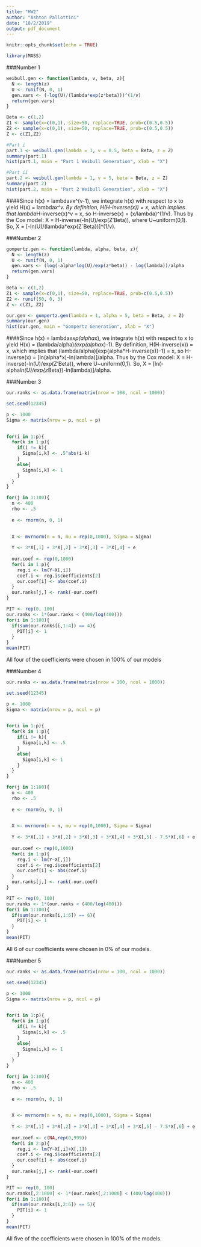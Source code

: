 ---
title: "HW2"
author: "Ashton Pallottini"
date: "10/2/2019"
output: pdf_document
---

```{r setup, include=FALSE}
knitr::opts_chunk$set(echo = TRUE)
```

```{r}
library(MASS)
```


###Number 1

```{r}
weibull.gen <- function(lambda, v, beta, z){
  N <- length(z)
  U <- runif(N, 0, 1)
  gen.vars <- (-log(U)/(lambda*exp(z*beta)))^(1/v)
  return(gen.vars)
}
```

```{r}
Beta <- c(1,2)
Z1 <- sample(x=c(0,1), size=50, replace=TRUE, prob=c(0.5,0.5))
Z2 <- sample(x=c(0,1), size=50, replace=TRUE, prob=c(0.5,0.5))
Z <- c(Z1,Z2)

#Part i
part.1 <- weibull.gen(lambda = 1, v = 0.5, beta = Beta, z = Z)
summary(part.1)
hist(part.1, main = "Part 1 Weibull Generation", xlab = "X")

#Part ii
part.2 <- weibull.gen(lambda = 1, v = 5, beta = Beta, z = Z)
summary(part.2)
hist(part.2, main = "Part 2 Weibull Generation", xlab = "X")
```

####Since h(x) = lambda*v*x^(v-1), we integrate h(x) with respect to x to yield H(x) = lambda*x^v. By definition, H(H-inverse(x)) = x, which implies that lambda*H-inverse(x)^v = x, so H-inverse(x) = (x/lambda)^(1/v). Thus by the Cox model: X = H-inverse(-ln(U)/exp(Z'Beta)), where U~uniform(0,1). So, X = [-ln(U)/(lambda*exp{Z`Beta})]^(1/v).

###Number 2

```{r}
gompertz.gen <- function(lambda, alpha, beta, z){
  N <- length(z)
  U <- runif(N, 0, 1)
  gen.vars <- (log(-alpha*log(U)/exp(z*beta)) - log(lambda))/alpha
  return(gen.vars)
}
```

```{r}
Beta <- c(1,2)
Z1 <- sample(x=c(0,1), size=50, replace=TRUE, prob=c(0.5,0.5))
Z2 <- runif(50, 0, 3)
Z <- c(Z1, Z2)

our.gen <- gompertz.gen(lambda = 1, alpha = 5, beta = Beta, z = Z)
summary(our.gen)
hist(our.gen, main = "Gompertz Generation", xlab = "X")
```

####Since h(x) = lambda*exp(alpha*x), we integrate h(x) with respect to x to yield H(x) = (lambda/alpha)*(exp(alpha*x)-1). By definition, H(H-inverse(x)) = x, which implies that (lambda/alpha)[exp{alpha*H-inverse(x)}-1] = x, so H-inverse(x) = [ln(alpha*x)-ln(lambda)]/alpha. Thus by the Cox model: X = H-inverse(-ln(U)/exp(Z'Beta)), where U~uniform(0,1). So, X = [ln(-alpha*ln(U)/exp{z*Beta})-ln(lambda)]/alpha.

###Number 3

```{r}
our.ranks <- as.data.frame(matrix(nrow = 100, ncol = 1000))
```


```{r}
set.seed(12345)

p <- 1000
Sigma <- matrix(nrow = p, ncol = p)
  

for(i in 1:p){
  for(k in 1:p){
    if(i != k){
      Sigma[i,k] <- .5^abs(i-k)
    }
    else{
      Sigma[i,k] <- 1
    }
  }
}

for(j in 1:100){
  n <- 400
  rho <- .5
  
  e <- rnorm(n, 0, 1)

  
  X <- mvrnorm(n = n, mu = rep(0,1000), Sigma = Sigma)
  
  Y <- 3*X[,1] + 3*X[,2] + 3*X[,3] + 3*X[,4] + e
  
  our.coef <- rep(0,1000)
  for(i in 1:p){
    reg.i <- lm(Y~X[,i])
    coef.i <- reg.i$coefficients[2]
    our.coef[i] <- abs(coef.i)
  }
  our.ranks[j,] <- rank(-our.coef)
}
```


```{r}
PIT <- rep(0, 100)
our.ranks <- 1*(our.ranks < (400/log(400)))
for(i in 1:100){
  if(sum(our.ranks[i,1:4]) == 4){
    PIT[i] <- 1
  }
}
mean(PIT)
```

All four of the coefficients were chosen in 100% of our models

###Number 4

```{r}
our.ranks <- as.data.frame(matrix(nrow = 100, ncol = 1000))
```


```{r}
set.seed(12345)

p <- 1000
Sigma <- matrix(nrow = p, ncol = p)
  

for(i in 1:p){
  for(k in 1:p){
    if(i != k){
      Sigma[i,k] <- .5
    }
    else{
      Sigma[i,k] <- 1
    }
  }
}

for(j in 1:100){
  n <- 400
  rho <- .5
  
  e <- rnorm(n, 0, 1)

  
  X <- mvrnorm(n = n, mu = rep(0,1000), Sigma = Sigma)
  
  Y <- 3*X[,1] + 3*X[,2] + 3*X[,3] + 3*X[,4] + 3*X[,5] - 7.5*X[,6] + e
  
  our.coef <- rep(0,1000)
  for(i in 1:p){
    reg.i <- lm(Y~X[,i])
    coef.i <- reg.i$coefficients[2]
    our.coef[i] <- abs(coef.i)
  }
  our.ranks[j,] <- rank(-our.coef)
}
```


```{r}
PIT <- rep(0, 100)
our.ranks <- 1*(our.ranks < (400/log(400)))
for(i in 1:100){
  if(sum(our.ranks[i,1:6]) == 6){
    PIT[i] <- 1
  }
}
mean(PIT)
```

All 6 of our coefficients were chosen in 0% of our models.

###Number 5


```{r}
our.ranks <- as.data.frame(matrix(nrow = 100, ncol = 1000))
```


```{r}
set.seed(12345)

p <- 1000
Sigma <- matrix(nrow = p, ncol = p)
  

for(i in 1:p){
  for(k in 1:p){
    if(i != k){
      Sigma[i,k] <- .5
    }
    else{
      Sigma[i,k] <- 1
    }
  }
}

for(j in 1:100){
  n <- 400
  rho <- .5
  
  e <- rnorm(n, 0, 1)

  
  X <- mvrnorm(n = n, mu = rep(0,1000), Sigma = Sigma)
  
  Y <- 3*X[,1] + 3*X[,2] + 3*X[,3] + 3*X[,4] + 3*X[,5] - 7.5*X[,6] + e
  
  our.coef <- c(NA,rep(0,999))
  for(i in 2:p){
    reg.i <- lm(Y~X[,i]+X[,1])
    coef.i <- reg.i$coefficients[2]
    our.coef[i] <- abs(coef.i)
  }
  our.ranks[j,] <- rank(-our.coef)
}
```


```{r}
PIT <- rep(0, 100)
our.ranks[,2:1000] <- 1*(our.ranks[,2:1000] < (400/log(400)))
for(i in 1:100){
  if(sum(our.ranks[i,2:6]) == 5){
    PIT[i] <- 1
  }
}
mean(PIT)
```

All five of the coefficients were chosen in 100% of the models.